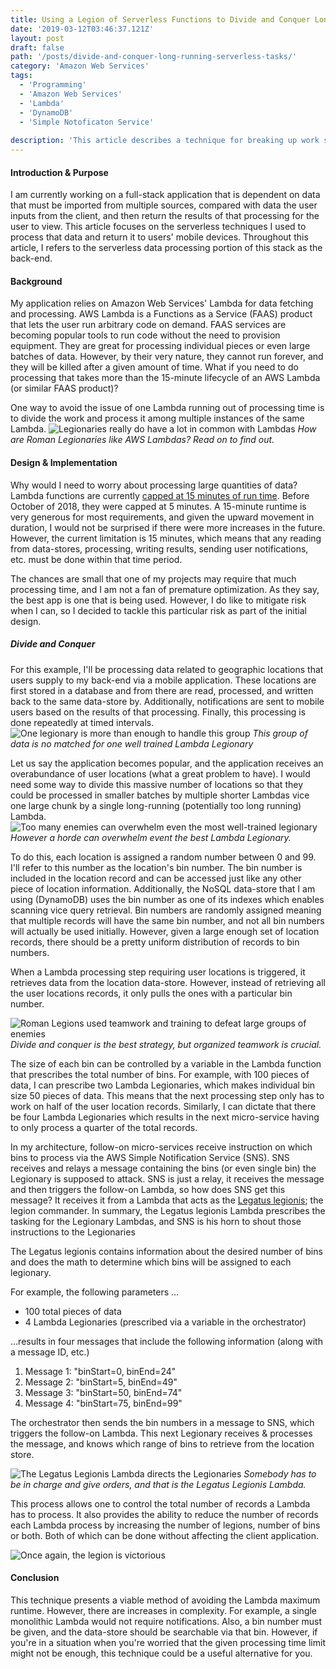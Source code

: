 ```yaml
---
title: Using a Legion of Serverless Functions to Divide and Conquer Long Running Tasks
date: '2019-03-12T03:46:37.121Z'
layout: post
draft: false
path: '/posts/divide-and-conquer-long-running-serverless-tasks/'
category: 'Amazon Web Services'
tags:
  - 'Programming'
  - 'Amazon Web Services'
  - 'Lambda'
  - 'DynamoDB'
  - 'Simple Notoficaton Service'
  
description: 'This article describes a technique for breaking up work so that your AWS Lambda or similar Function as a Service Offering will not die before its work is complete'
---
```


#### Introduction &amp; Purpose

I am currently working on a full-stack application that is dependent on data that must be imported from multiple sources, compared with data the user inputs from the client, and then return the results of that processing for the user to view. This article focuses on the serverless techniques I used to process that data and return it to users&#39; mobile devices. Throughout this article, I refers to the serverless data processing portion of this stack as the back-end.

#### Background

My application relies on Amazon Web Services' Lambda for data fetching and processing.  AWS Lambda is a Functions as a Service (FAAS) product that lets the user run arbitrary code on demand.  FAAS services are becoming popular tools to run code without the need to provision equipment. They are great for processing individual pieces or even large batches of data. However, by their very nature, they cannot run forever, and they will be killed after a given amount of time.  What if you need to do processing that takes more than the 15-minute lifecycle of an AWS Lambda (or similar FAAS product)?

One way to avoid the issue of one Lambda running out of processing time is to divide the work and process it among multiple instances of the same Lambda.
![Legionaries really do have a lot in common with Lambdas](./picture0.png)
_How are Roman Legionaries like AWS Lambdas? Read on to find out._


#### Design & Implementation

Why would I need to worry about processing large quantities of data?  Lambda functions are currently [capped at 15 minutes of run time](https://aws.amazon.com/about-aws/whats-new/2018/10/aws-lambda-supports-functions-that-can-run-up-to-15-minutes/). Before October of 2018, they were capped at 5 minutes.  A 15-minute runtime is very generous for most requirements, and given the upward movement in duration, I would not be surprised if there were more increases in the future.  However, the current limitation is 15 minutes, which means that any reading from data-stores, processing, writing results, sending user notifications, etc. must be done within that time period.

The chances are small that one of my projects may require that much processing time, and I am not a fan of premature optimization.  As they say, the best app is one that is being used.  However, I do like to mitigate risk when I can, so I decided to tackle this particular risk as part of the initial design.

##### Divide and Conquer

For this example, I'll be processing data related to geographic locations that users supply to my back-end via a mobile application.  These locations are first stored in a database and from there are read, processed, and written back to the same data-store by.  Additionally, notifications are sent to mobile users based on the results of that processing.  Finally, this processing is done repeatedly at timed intervals.
![One legionary is more than enough to handle this group](./picture1-resize.png)
_This group of data is no matched for one well trained Lambda Legionary_

Let us say the application becomes popular, and the application receives an overabundance of user locations (what a great problem to have). I would need some way to divide this massive number of locations so that they could be processed in smaller batches by multiple shorter Lambdas vice one large chunk by a single long-running (potentially too long running) Lambda.
![Too many enemies can overwhelm even the most well-trained legionary](./picture2.png)
_However a horde can overwhelm event the best Lambda Legionary._

To do this, each location is assigned a random number between 0 and 99.  I&#39;ll refer to this number as the location&#39;s bin number.  The bin number is included in the location record and can be accessed just like any other piece of location information.  Additionally, the NoSQL data-store that I am using (DynamoDB) uses the bin number as one of its indexes which enables scanning vice query retrieval.  Bin numbers are randomly assigned meaning that multiple records will have the same bin number, and not all bin numbers will actually be used initially.  However, given a large enough set of location records, there should be a pretty uniform distribution of records to bin numbers.

When a Lambda processing step requiring user locations is triggered, it retrieves data from the location data-store.  However, instead of retrieving all the user locations records, it only pulls the ones with a particular bin number.  

![Roman Legions used teamwork and training to defeat large groups of enemies](./picture3.png)
_Divide and conquer is the best strategy, but organized teamwork is crucial._

The size of each bin can be controlled by a variable in the Lambda function that prescribes the total number of bins.  For example, with 100 pieces of data, I can prescribe two Lambda Legionaries, which makes individual bin size 50 pieces of data. This means that the next processing step only has to work on half of the user location records.  Similarly, I can dictate that there be four Lambda Legionaries which results in the next micro-service having to only process a quarter of the total records.

In my architecture, follow-on micro-services receive instruction on which bins to process via the AWS Simple Notification Service (SNS). SNS receives and relays a message containing the bins (or even single bin) the Legionary is supposed to attack.  SNS is just a relay, it receives the message and then triggers the follow-on Lambda, so how does SNS get this message? It receives it from a Lambda that acts as the [Legatus legionis](https://en.wikipedia.org/wiki/Legatus_legionis); the legion commander.  In summary, the Legatus legionis Lambda prescribes the tasking for the Legionary Lambdas, and SNS is his horn to shout those instructions to the Legionaries

The Legatus legionis contains information about the desired number of bins and does the math to determine which bins will be assigned to each legionary.

For example, the following parameters …

- 100 total pieces of data
- 4 Lambda Legionaries (prescribed via a variable in the orchestrator)

…results in four messages that include the following information (along with a message ID, etc.)

1. Message 1: &quot;binStart=0, binEnd=24&quot;
2. Message 2: &quot;binStart=5, binEnd=49&quot;
3. Message 3: &quot;binStart=50, binEnd=74&quot;
4. Message 4: &quot;binStart=75, binEnd=99&quot;

The orchestrator then sends the bin numbers in a message to SNS, which triggers the follow-on Lambda.  This next Legionary receives &amp; processes the message, and knows which range of bins to retrieve from the location store.

![The Legatus Legionis Lambda directs the Legionaries](./picture4.png)
_Somebody has to be in charge and give orders, and that is the Legatus Legionis Lambda._

This process allows one to control the total number of records a Lambda has to process.  It also provides the ability to reduce the number of records each Lambda process by increasing the number of legions, number of bins or both. Both of which can be done without affecting the client application.

![Once again, the legion is victorious](./picture5.png)

#### Conclusion

This technique presents a viable method of avoiding the Lambda maximum runtime.  However, there are increases in complexity. For example, a single monolithic Lambda would not require notifications.  Also, a bin number must be given, and the data-store should be searchable via that bin.  However, if you&#39;re in a situation when you&#39;re worried that the given processing time limit might not be enough, this technique could be a useful alternative for you.